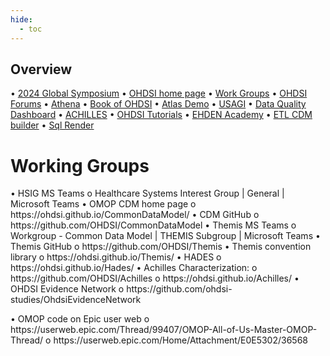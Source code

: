 ```yaml
---
hide:
  - toc
---
```


## Overview

•	[2024 Global Symposium](https://www.ohdsi.org/ohdsi2024/)
•	[OHDSI home page](https://www.ohdsi.org)
• [Work Groups](https://www.ohdsi.org/workgroups/)
•	[OHDSI Forums](https://forums.ohdsi.org)
•	[Athena](http://Athena.ohdsi.org) 
•	[Book of OHDSI](https://ohdsi.github.io/TheBookOfOhdsi/) 
•	[Atlas Demo](http://atlas-demo.ohdsi.org/#/home)
•	[USAGI](https://github.com/OHDSI/Usagi) 
•	[Data Quality Dashboard](https://github.com/OHDSI/DataQualityDashboard)
•	[ACHILLES](https://github.com/OHDSI/Achilles) 
•	[OHDSI Tutorials](https://github.com/OHDSI/Tutorial-ETL) 
•	[EHDEN Academy](https://academy.ehden.eu)
•	[ETL CDM builder](https://github.com/OHDSI/ETL-CDMBuilder)
•	[Sql Render](https://ohdsi.github.io/SqlRender/articles/UsingSqlRender.html) 

# Working Groups
•	HSIG MS Teams
o	Healthcare Systems Interest Group | General | Microsoft Teams
•	OMOP CDM home page
o	https://ohdsi.github.io/CommonDataModel/
•	CDM GitHub
o	https://github.com/OHDSI/CommonDataModel 
•	Themis MS Teams
o	Workgroup - Common Data Model | THEMIS Subgroup | Microsoft Teams
•	Themis GitHub
o	https://github.com/OHDSI/Themis
•	Themis convention library
o	https://ohdsi.github.io/Themis/ 
•	HADES
o	https://ohdsi.github.io/Hades/ 
•	Achilles Characterization:
o	https://github.com/OHDSI/Achilles
o	https://ohdsi.github.io/Achilles/
•	OHDSI Evidence Network
o	https://github.com/ohdsi-studies/OhdsiEvidenceNetwork 

•	OMOP code on Epic user web 
o	https://userweb.epic.com/Thread/99407/OMOP-All-of-Us-Master-OMOP-Thread/
o	https://userweb.epic.com/Home/Attachment/E0E5302/36568
